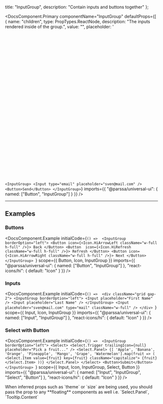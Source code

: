 
  title: "InputGroup",
  description: "Contain inputs and buttons together"
};

<DocsComponent.Primary
  componentName="InputGroup"
  defaultProps={[
    {
      name: "children",
      type: PropTypes.ReactNode,
      description: "The inputs rendered inside of the group.",
      value: "",
      placeholder: '<svg viewBox="0 0 15 15" fill="none" xmlns="http://www.w3.org/2000/svg">',
      noEdit: true
    },
    {
      name: "borderOption",
      type: PropTypes.String,
      description: "Determines how the borders of the inputs render internally.",
      value: "right",
      options: ["left", "right", "both", "none"]
    },
    "theme",
    "size"
  ]}
  customRender={
    <InputGroup>
      <Input type="email" placeholder="sven@mail.com" />
      <Button>Send</Button>
    </InputGroup>
  }
  scope={{
    Button,
    InputGroup
  }}
  initialCode={`<InputGroup>
  <Input type="email" placeholder="sven@mail.com" />
  <Button>Send</Button>
</InputGroup>`}
  imports={{
    "@parssa/universal-ui": {
      named: ["Button", "InputGroup"]
    }
  }}
/>

---

## Examples

### Buttons

<DocsComponent.Example
  initialCode={`() => 
      <InputGroup borderOption="left">
        <Button icon={<Icon.HiArrowLeft className="w-full h-full" />}>
          Back
        </Button>
        <Button  icon={<Icon.HiRefresh className="w-full h-full" />}>
          Refresh
        </Button>
        <Button icon={<Icon.HiArrowRight className="w-full h-full" />}>
          Next
        </Button>
      </InputGroup>
    `}
  scope={{
    Button,
    Icon,
    InputGroup
  }}
  imports={{
    "@parssa/universal-ui": {
      named: ["Button", "InputGroup"]
    },
    "react-icons/hi": {
      default: "Icon"
    }
  }}
/>

### Inputs

<DocsComponent.Example
  initialCode={`() => 
      <div className="grid gap-2">
        <InputGroup borderOption="left">
          <Input placeholder="First Name" />
          <Input placeholder="Last Name" />
        </InputGroup>
        <Input placeholder="sven@mail.com" type="mail" className="w-full" />
      </div>
    `}
  scope={{
    Input,
    Icon,
    InputGroup
  }}
  imports={{
    "@parssa/universal-ui": {
      named: ["Input", "InputGroup"]
    },
    "react-icons/hi": {
      default: "Icon"
    }
  }}
/>

### Select with Button

<DocsComponent.Example
  initialCode={`() => 
      <InputGroup borderOption="left">
        <Select>
          <Select.Trigger trailingIcon={null} placeholder="Pick a fruit..." />
          <Select.Panel>
            {[
              'Apple',
              'Banana',
              'Orange',
              'Pineapple',
              'Mango',
              'Grape',
              'Watermelon'].map(fruit => (
              <Select.Item value={fruit} key={fruit} className="capitalize">
              {fruit}
              </Select.Item>
            ))}
          </Select.Panel>
        </Select>
        <Button>Submit</Button>
      </InputGroup>
    `}
  scope={{
    Input,
    Icon,
    InputGroup,
    Select,
    Button
  }}
  imports={{
    "@parssa/universal-ui": {
      named: ["Input", "InputGroup", "Select", "Button"]
    },
    "react-icons/hi": {
      default: "Icon"
    }
  }}
/>

<Callout className="mt-size-4y" theme="warning" size='sm'>
    When inferred props such as `theme` or `size` are being used, you should pass the prop to any  **floating** components as well i.e. `Select.Panel`, `Tooltip.Content`
</Callout>

